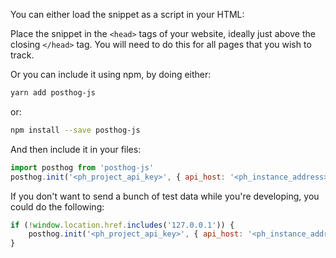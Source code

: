 
You can either load the snippet as a script in your HTML:

<Snippet />

Place the snippet in the `<head>` tags of your website, ideally just above the closing `</head>` tag. You will need to do this for all pages that you wish to track.

Or you can include it using npm, by doing either:

```bash
yarn add posthog-js
```

or:

```bash
npm install --save posthog-js
```

And then include it in your files:

```js
import posthog from 'posthog-js'
posthog.init('<ph_project_api_key>', { api_host: '<ph_instance_address>' })
```

If you don't want to send a bunch of test data while you're developing, you could do the following:

```js
if (!window.location.href.includes('127.0.0.1')) {
    posthog.init('<ph_project_api_key>', { api_host: '<ph_instance_address>' })
}
```
